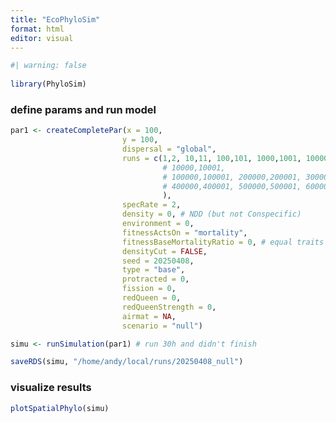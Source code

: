 ```yaml
---
title: "EcoPhyloSim"
format: html
editor: visual
---
```


```r
#| warning: false
  
library(PhyloSim)
```

### define params and run model

```r
par1 <- createCompletePar(x = 100,
                         y = 100,
                         dispersal = "global",
                         runs = c(1,2, 10,11, 100,101, 1000,1001, 10000,10001
                                  # 10000,10001,
                                  # 100000,100001, 200000,200001, 300000,300001,
                                  # 400000,400001, 500000,500001, 600000,600001
                                  ),
                         specRate = 2,
                         density = 0, # NDD (but not Conspecific)
                         environment = 0,
                         fitnessActsOn = "mortality",
                         fitnessBaseMortalityRatio = 0, # equal traits -> mortality
                         densityCut = FALSE,
                         seed = 20250408,
                         type = "base",
                         protracted = 0,
                         fission = 0,
                         redQueen = 0,
                         redQueenStrength = 0,
                         airmat = NA,
                         scenario = "null")

simu <- runSimulation(par1) # run 30h and didn't finish
```

```r
saveRDS(simu, "/home/andy/local/runs/20250408_null")
```

### visualize results

```r
plotSpatialPhylo(simu)
```
